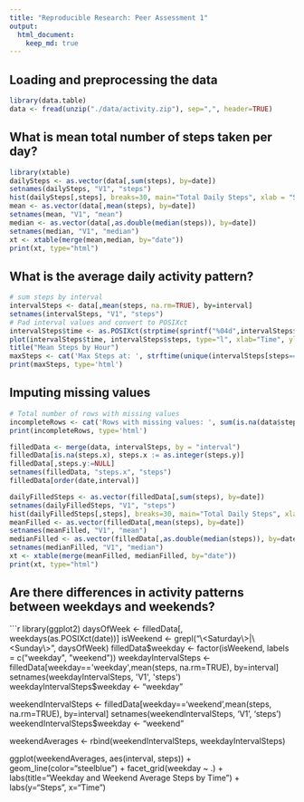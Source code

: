 ```yaml
---
title: "Reproducible Research: Peer Assessment 1"
output: 
  html_document:
    keep_md: true
---
```



## Loading and preprocessing the data
```r
library(data.table)
data <- fread(unzip("./data/activity.zip"), sep=",", header=TRUE)
```

## What is mean total number of steps taken per day?
```r
library(xtable)
dailySteps <- as.vector(data[,sum(steps), by=date])
setnames(dailySteps, "V1", "steps")
hist(dailySteps[,steps], breaks=30, main="Total Daily Steps", xlab = "Steps", col="lightblue")
mean <- as.vector(data[,mean(steps), by=date])
setnames(mean, "V1", "mean")
median <- as.vector(data[,as.double(median(steps)), by=date])
setnames(median, "V1", "median")
xt <- xtable(merge(mean,median, by="date"))
print(xt, type="html")
```



## What is the average daily activity pattern?
```r
# sum steps by interval
intervalSteps <- data[,mean(steps, na.rm=TRUE), by=interval]
setnames(intervalSteps, "V1", "steps")
# Pad interval values and convert to POSIXct
intervalSteps$time <- as.POSIXct(strptime(sprintf("%04d",intervalSteps$interval), format="%H%M"), format = "%H:%M")
plot(intervalSteps$time, intervalSteps$steps, type="l", xlab="Time", ylab="Steps")
title("Mean Steps by Hour")
maxSteps <- cat('Max Steps at: ', strftime(unique(intervalSteps[steps==max(steps), time]), format="%H:%M"))
print(maxSteps, type='html')
```



## Imputing missing values
```r
# Total number of rows with missing values
incompleteRows <- cat('Rows with missing values: ', sum(is.na(data$steps)))
print(incompleteRows, type='html')

filledData <- merge(data, intervalSteps, by = "interval")
filledData[is.na(steps.x), steps.x := as.integer(steps.y)]
filledData[,steps.y:=NULL]
setnames(filledData, "steps.x", "steps")
filledData[order(date,interval)]

dailyFilledSteps <- as.vector(filledData[,sum(steps), by=date])
setnames(dailyFilledSteps, "V1", "steps")
hist(dailyFilledSteps[,steps], breaks=30, main="Total Daily Steps", xlab = "Steps", col="lightblue")
meanFilled <- as.vector(filledData[,mean(steps), by=date])
setnames(meanFilled, "V1", "mean")
medianFilled <- as.vector(filledData[,as.double(median(steps)), by=date])
setnames(medianFilled, "V1", "median")
xt <- xtable(merge(meanFilled, medianFilled, by="date"))
print(xt, type="html")
```



## Are there differences in activity patterns between weekdays and weekends?
```r
library(ggplot2)
daysOfWeek <- filledData[, weekdays(as.POSIXct(date))]
isWeekend <- grepl("\\<Saturday\\>|\\<Sunday\\>", daysOfWeek)
filledData$weekday <- factor(isWeekend, labels = c("weekday", "weekend"))
weekdayIntervalSteps <- filledData[weekday=='weekday',mean(steps, na.rm=TRUE), by=interval]
setnames(weekdayIntervalSteps, 'V1', 'steps')
weekdayIntervalSteps$weekday <- "weekday"

weekendIntervalSteps <- filledData[weekday=='weekend',mean(steps, na.rm=TRUE), by=interval]
setnames(weekendIntervalSteps, 'V1', 'steps')
weekendIntervalSteps$weekday <- "weekend"

weekendAverages <- rbind(weekendIntervalSteps, weekdayIntervalSteps)

ggplot(weekendAverages, aes(interval, steps)) +
        geom_line(color="steelblue") +
        facet_grid(weekday ~ .) +
        labs(title="Weekday and Weekend Average Steps by Time") +
        labs(y="Steps", x="Time")

